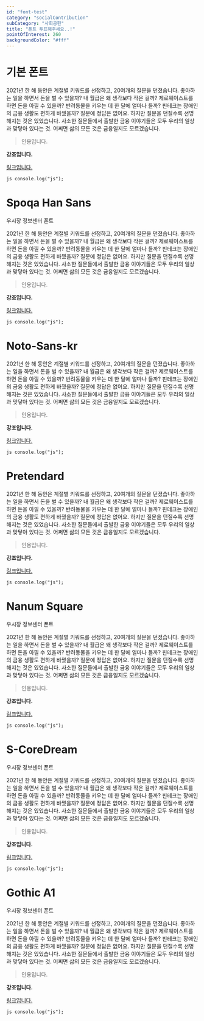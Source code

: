 ```yaml
---
id: "font-test"
category: "socialContribution"
subCategory: "사회공헌"
title: "폰트 투표해주세요..!"
pointOfInterest: 260
backgroundColor: "#fff"
---
```


<div className={'mt-24 '}>

# 기본 폰트

2021년 한 해 동안은 계절별 키워드를 선정하고, 20여개의 질문을 던졌습니다. 좋아하는
일을 하면서 돈을 벌 수 있을까? 내 월급은 왜 생각보다 작은 걸까? 제로웨이스트를 하면
돈을 아낄 수 있을까? 반려동물을 키우는 데 한 달에 얼마나 들까? 핀테크는 장애인의
금융 생활도 편하게 바꿨을까? 질문에 정답은 없어요. 하지만 질문을 던질수록 선명해지는
것은 있었습니다. 사소한 질문들에서 출발한 금융 이야기들은 모두 우리의 일상과 맞닿아
있다는 것. 어쩌면 삶의 모든 것은 금융일지도 모르겠습니다.

> 인용입니다.

**강조입니다.**

[링크입니다.](http://antller.com)

`js console.log("js"); `

</div>

<div className={'mt-24 font-spoqa'}>

# Spoqa Han Sans

우시장 정보센터 폰트

2021년 한 해 동안은 계절별 키워드를 선정하고, 20여개의 질문을 던졌습니다. 좋아하는
일을 하면서 돈을 벌 수 있을까? 내 월급은 왜 생각보다 작은 걸까? 제로웨이스트를 하면
돈을 아낄 수 있을까? 반려동물을 키우는 데 한 달에 얼마나 들까? 핀테크는 장애인의
금융 생활도 편하게 바꿨을까? 질문에 정답은 없어요. 하지만 질문을 던질수록 선명해지는
것은 있었습니다. 사소한 질문들에서 출발한 금융 이야기들은 모두 우리의 일상과 맞닿아
있다는 것. 어쩌면 삶의 모든 것은 금융일지도 모르겠습니다.

> 인용입니다.

**강조입니다.**

[링크입니다.](http://antller.com)

`js console.log("js"); `

</div>

<div style={{fontFamily: 'Noto Sans KR'}} className={'mt-24  font-noto'}>

# Noto-Sans-kr

2021년 한 해 동안은 계절별 키워드를 선정하고, 20여개의 질문을 던졌습니다. 좋아하는
일을 하면서 돈을 벌 수 있을까? 내 월급은 왜 생각보다 작은 걸까? 제로웨이스트를 하면
돈을 아낄 수 있을까? 반려동물을 키우는 데 한 달에 얼마나 들까? 핀테크는 장애인의
금융 생활도 편하게 바꿨을까? 질문에 정답은 없어요. 하지만 질문을 던질수록 선명해지는
것은 있었습니다. 사소한 질문들에서 출발한 금융 이야기들은 모두 우리의 일상과 맞닿아
있다는 것. 어쩌면 삶의 모든 것은 금융일지도 모르겠습니다.

> 인용입니다.

**강조입니다.**

[링크입니다.](http://antller.com)

`js console.log("js"); `

</div>

<div className={'mt-24 font-pretendard'}>

# Pretendard

2021년 한 해 동안은 계절별 키워드를 선정하고, 20여개의 질문을 던졌습니다. 좋아하는
일을 하면서 돈을 벌 수 있을까? 내 월급은 왜 생각보다 작은 걸까? 제로웨이스트를 하면
돈을 아낄 수 있을까? 반려동물을 키우는 데 한 달에 얼마나 들까? 핀테크는 장애인의
금융 생활도 편하게 바꿨을까? 질문에 정답은 없어요. 하지만 질문을 던질수록 선명해지는
것은 있었습니다. 사소한 질문들에서 출발한 금융 이야기들은 모두 우리의 일상과 맞닿아
있다는 것. 어쩌면 삶의 모든 것은 금융일지도 모르겠습니다.

> 인용입니다.

**강조입니다.**

[링크입니다.](http://antller.com)

`js console.log("js"); `

</div>

<div style={{fontFamily: 'NanumSquare'}}  className={'mt-24 font-nanum'}>

# Nanum Square

우시장 정보센터 폰트

2021년 한 해 동안은 계절별 키워드를 선정하고, 20여개의 질문을 던졌습니다. 좋아하는
일을 하면서 돈을 벌 수 있을까? 내 월급은 왜 생각보다 작은 걸까? 제로웨이스트를 하면
돈을 아낄 수 있을까? 반려동물을 키우는 데 한 달에 얼마나 들까? 핀테크는 장애인의
금융 생활도 편하게 바꿨을까? 질문에 정답은 없어요. 하지만 질문을 던질수록 선명해지는
것은 있었습니다. 사소한 질문들에서 출발한 금융 이야기들은 모두 우리의 일상과 맞닿아
있다는 것. 어쩌면 삶의 모든 것은 금융일지도 모르겠습니다.

> 인용입니다.

**강조입니다.**

[링크입니다.](http://antller.com)

`js console.log("js"); `

</div>

<div className={'mt-24 font-score'}>

# S-CoreDream

우시장 정보센터 폰트

2021년 한 해 동안은 계절별 키워드를 선정하고, 20여개의 질문을 던졌습니다. 좋아하는
일을 하면서 돈을 벌 수 있을까? 내 월급은 왜 생각보다 작은 걸까? 제로웨이스트를 하면
돈을 아낄 수 있을까? 반려동물을 키우는 데 한 달에 얼마나 들까? 핀테크는 장애인의
금융 생활도 편하게 바꿨을까? 질문에 정답은 없어요. 하지만 질문을 던질수록 선명해지는
것은 있었습니다. 사소한 질문들에서 출발한 금융 이야기들은 모두 우리의 일상과 맞닿아
있다는 것. 어쩌면 삶의 모든 것은 금융일지도 모르겠습니다.

> 인용입니다.

**강조입니다.**

[링크입니다.](http://antller.com)

`js console.log("js"); `

</div>

<div className={'mt-24 font-gothicA1'}>

# Gothic A1

우시장 정보센터 폰트

2021년 한 해 동안은 계절별 키워드를 선정하고, 20여개의 질문을 던졌습니다. 좋아하는
일을 하면서 돈을 벌 수 있을까? 내 월급은 왜 생각보다 작은 걸까? 제로웨이스트를 하면
돈을 아낄 수 있을까? 반려동물을 키우는 데 한 달에 얼마나 들까? 핀테크는 장애인의
금융 생활도 편하게 바꿨을까? 질문에 정답은 없어요. 하지만 질문을 던질수록 선명해지는
것은 있었습니다. 사소한 질문들에서 출발한 금융 이야기들은 모두 우리의 일상과 맞닿아
있다는 것. 어쩌면 삶의 모든 것은 금융일지도 모르겠습니다.

> 인용입니다.

**강조입니다.**

[링크입니다.](http://antller.com)

`js console.log("js"); `

</div>
